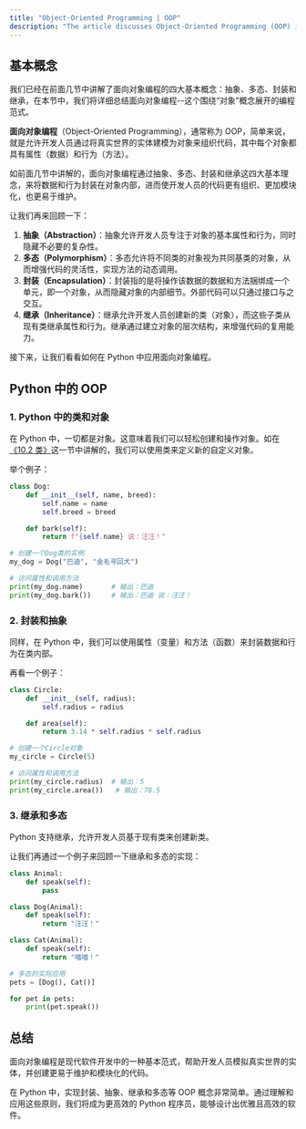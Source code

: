 ```yaml
---
title: "Object-Oriented Programming | OOP"
description: "The article discusses Object-Oriented Programming (OOP) in Python, focusing on its four main principles: abstraction, polymorphism, encapsulation, and inheritance. It describes how OOP allows developers to model real-world entities as objects with attributes and methods, supported by examples in Python that demonstrate class creation and object interaction. Finally, it highlights the role of OOP in modern software development, noting how its application in Python helps create organized and maintainable code."
---
```


## 基本概念

我们已经在前面几节中讲解了面向对象编程的四大基本概念：抽象、多态、封装和继承，在本节中，我们将详细总结面向对象编程--这个围绕“对象”概念展开的编程范式。

**面向对象编程**（Object-Oriented Programming），通常称为 OOP，简单来说，就是允许开发人员通过将真实世界的实体建模为对象来组织代码，其中每个对象都具有属性（数据）和行为（方法）。

如前面几节中讲解的，面向对象编程通过抽象、多态、封装和继承这四大基本理念，来将数据和行为封装在对象内部，进而使开发人员的代码更有组织、更加模块化，也更易于维护。

让我们再来回顾一下：

1. **抽象（Abstraction）**：抽象允许开发人员专注于对象的基本属性和行为，同时隐藏不必要的复杂性。
2. **多态（Polymorphism）**：多态允许将不同类的对象视为共同基类的对象，从而增强代码的灵活性，实现方法的动态调用。
3. **封装（Encapsulation）**：封装指的是将操作该数据的数据和方法捆绑成一个单元，即一个对象，从而隐藏对象的内部细节。外部代码可以只通过接口与之交互。
4. **继承（Inheritance）**：继承允许开发人员创建新的类（对象），而这些子类从现有类继承属性和行为。继承通过建立对象的层次结构，来增强代码的复用能力。

接下来，让我们看看如何在 Python 中应用面向对象编程。

## Python 中的 OOP

### 1. Python 中的类和对象

在 Python 中，一切都是对象。这意味着我们可以轻松创建和操作对象。如在[《10.2 类》](https://pythod.com/10-oop/1002-class)这一节中讲解的，我们可以使用类来定义新的自定义对象。

举个例子：

```python
class Dog:
    def __init__(self, name, breed):
        self.name = name
        self.breed = breed

    def bark(self):
        return f"{self.name} 说：汪汪！"

# 创建一个Dog类的实例
my_dog = Dog("巴迪", "金毛寻回犬")

# 访问属性和调用方法
print(my_dog.name)       # 输出：巴迪
print(my_dog.bark())     # 输出：巴迪 说：汪汪！
```

### 2. 封装和抽象

同样，在 Python 中，我们可以使用属性（变量）和方法（函数）来封装数据和行为在类内部。

再看一个例子：

```python
class Circle:
    def __init__(self, radius):
        self.radius = radius

    def area(self):
        return 3.14 * self.radius * self.radius

# 创建一个Circle对象
my_circle = Circle(5)

# 访问属性和调用方法
print(my_circle.radius)  # 输出：5
print(my_circle.area())   # 输出：78.5
```

### 3. 继承和多态

Python 支持继承，允许开发人员基于现有类来创建新类。

让我们再通过一个例子来回顾一下继承和多态的实现：

```python
class Animal:
    def speak(self):
        pass

class Dog(Animal):
    def speak(self):
        return "汪汪！"

class Cat(Animal):
    def speak(self):
        return "喵喵！"

# 多态的实际应用
pets = [Dog(), Cat()]

for pet in pets:
    print(pet.speak())
```

## 总结

面向对象编程是现代软件开发中的一种基本范式，帮助开发人员模拟真实世界的实体，并创建更易于维护和模块化的代码。

在 Python 中，实现封装、抽象、继承和多态等 OOP 概念非常简单。通过理解和应用这些原则，我们将成为更高效的 Python 程序员，能够设计出优雅且高效的软件。
